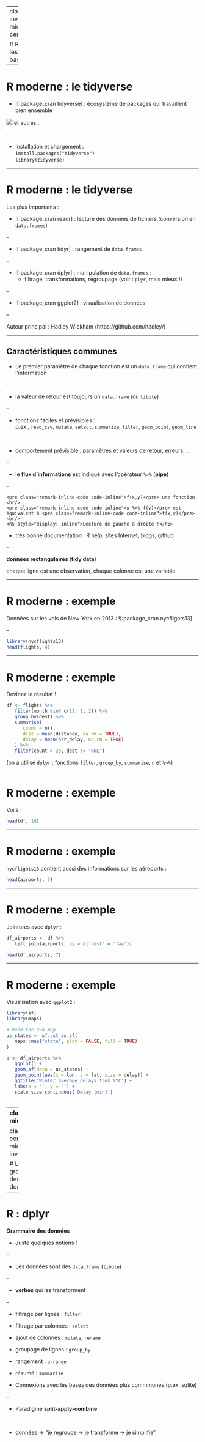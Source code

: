 
---
class: inverse, middle, center

# R : les bases

---

# R moderne : le tidyverse

-  ![:package_cran tidyverse] : écosystème de packages qui travaillent bien ensemble

![](assets/img/tidyverse1.png) et autres...

--

- Installation et chargement :   
  `install.packages("tidyverse")`   
  `library(tidyverse)`

<!-- 
- `apply`, `sapply`, `vapply`, ... : remplacés par `purrr::map`     
    `df[df$col == 'a', ]` <span class='text-curse'>(combien de `[` ??? )</span> : remplacé par `df %>% filter(col == 'a')`
 -->

---

# R moderne : le tidyverse

Les plus importants :

-  ![:package_cran readr] : lecture des données de fichiers (conversion en `data.frames`)

--

- ![:package_cran tidyr] : rangement de `data.frames`

--

- ![:package_cran dplyr] : manipulation de `data.frames` :   
   + filtrage, transformations, regroupage (voir : `plyr`, mais mieux !)

--

- ![:package_cran ggplot2] : visualisation de données

--

Auteur principal : Hadley Wickham (https://github.com/hadley/)


---

## Caractéristiques communes

- Le premier paramètre de chaque fonction est un `data.frame` qui contient l'information

--

- la valeur de retour est toujours un `data.frame` (ou `tibble`)

--

- fonctions faciles et prévisibles :   
  p.ex., `read_csv`, `mutate`, `select`, `summarize`, `filter`, `geom_point`, `geom_line`

--
    
- comportement prévisible : paramètres et valeurs de retour, erreurs, ...

--

- le **flux d'informations** est indiqué avec l'opérateur `%>%` (**pipe**)

--

<div class="heavy-box">
    <pre class="remark-inline-code code-inline">f(x,y)</pre> une fonction <br/>
    <pre class="remark-inline-code code-inline">x %>% f(y)</pre> est équivalent à <pre class="remark-inline-code code-inline">f(x,y)</pre><br/>
    <h5 style="display: inline">Lecture de gauche à droite !</h5>
</div>

- très bonne documentation : R help, sites Internet, blogs, github

--

<div class="heavy-box">
<p><b>données rectangulaires</b> (<b>tidy data</b>)</p>
<p>chaque ligne est une observation, chaque colonne est une variable</p>
</div>

---

# R moderne : exemple

Données sur les vols de New York en 2013 : ![:package_cran nycflights13]

--

```r
library(nycflights13)
head(flights, 4)
```

---

# R moderne : exemple

Devinez le résultat !

```r
df <- flights %>% 
   filter(month %in% c(12, 1, 2)) %>% 
   group_by(dest) %>% 
   summarise(
      count = n(),
      dist = mean(distance, na.rm = TRUE),
      delay = mean(arr_delay, na.rm = TRUE)
   ) %>% 
   filter(count > 20, dest != "HNL")
```

(on a utilisé `dplyr` : fonctions `filter`, `group_by`, `summarise`, `n` et `%>%`)

---

# R moderne : exemple

Voilà :

```r
head(df, 10)
```

---

# R moderne : exemple

`nycflights13` contient aussi des informations sur les aéroports :

```r
head(airports, 5)
```

---

# R moderne : exemple

Jointures avec `dplyr` :

```r
df_airports <- df %>% 
   left_join(airports, by = c('dest' = 'faa'))

head(df_airports, 7)
```

---

# R moderne : exemple

Visualisation avec `ggplot2` :

```r

library(sf)
library(maps)

# Read the USA map
us_states <- sf::st_as_sf(
   maps::map("state", plot = FALSE, fill = TRUE)
)

p <- df_airports %>% 
   ggplot() +
   geom_sf(data = us_states) +
   geom_point(aes(x = lon, y = lat, size = delay)) +
   ggtitle('Winter average delays from NYC') +
   labs(x = '', y = '') +
   scale_size_continuous('Delay [min]')
   
```


---
class: middle

# R moderne : exemple

```r
p
```




---
class: center, middle, inverse

# La grammaire des données

---

# R : dplyr

**Grammaire des données**

- Juste quelques notions !

--

- Les données sont des `data.frame` (`tibble`)

--

- **verbes** qui les transforment

--

   + filtrage par lignes : `filter`
   + filtrage par colonnes : `select`
   + ajout de colonnes : `mutate`, `rename`
   + groupage de lignes : `group_by`
   + rangement : `arrange`
   + résumé : `summarise`

- Connexions avec les bases des données plus commmunes (p.ex. sqlite)

--

- Paradigme **split-apply-combine**

--

   + données → "je regroupe → je transforme → je simplifie"

<!-- TODO: spread/gather, quite important! -->